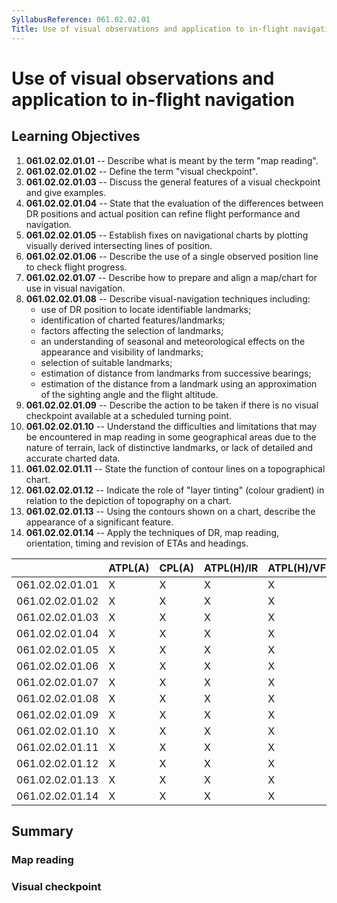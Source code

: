```yaml
---
SyllabusReference: 061.02.02.01
Title: Use of visual observations and application to in-flight navigation
---
```


# Use of visual observations and application to in-flight navigation

## Learning Objectives

1.  **061.02.02.01.01** -- Describe what is meant by the term "map reading".
2.  **061.02.02.01.02** -- Define the term "visual checkpoint".
3.  **061.02.02.01.03** -- Discuss the general features of a visual checkpoint
    and give examples.
4.  **061.02.02.01.04** -- State that the evaluation of the differences between
    DR positions and actual position can refine flight performance and
    navigation.
5.  **061.02.02.01.05** -- Establish fixes on navigational charts by plotting
    visually derived intersecting lines of position.
6.  **061.02.02.01.06** -- Describe the use of a single observed position line to
    check flight progress.
7.  **061.02.02.01.07** -- Describe how to prepare and align a map/chart for use
    in visual navigation.
8.  **061.02.02.01.08** -- Describe visual-navigation techniques including:
    - use of DR position to locate identifiable landmarks;
    - identification of charted features/landmarks;
    - factors affecting the selection of landmarks;
    - an understanding of seasonal and meteorological effects on the appearance
      and visibility of landmarks;
    - selection of suitable landmarks;
    - estimation of distance from landmarks from successive bearings;
    - estimation of the distance from a landmark using an approximation of the
      sighting angle and the flight altitude.
9.  **061.02.02.01.09** -- Describe the action to be taken if there is no visual
    checkpoint available at a scheduled turning point.
10. **061.02.02.01.10** -- Understand the difficulties and limitations that may
    be encountered in map reading in some geographical areas due to the nature
    of terrain, lack of distinctive landmarks, or lack of detailed and accurate
    charted data.
11. **061.02.02.01.11** -- State the function of contour lines on a
    topographical chart.
12. **061.02.02.01.12** -- Indicate the role of "layer tinting" (colour
    gradient) in relation to the depiction of topography on a chart.
13. **061.02.02.01.13** -- Using the contours shown on a chart, describe the
    appearance of a significant feature.
14. **061.02.02.01.14** -- Apply the techniques of DR, map reading, orientation,
    timing and revision of ETAs and headings.

|                 | ATPL(A) | CPL(A) | ATPL(H)/IR | ATPL(H)/VFR | CPL(H) | IR  | CBIR(A) |
| --------------- | ------- | ------ | ---------- | ----------- | ------ | --- | ------- |
| 061.02.02.01.01 | X       | X      | X          | X           | X      |     |         |
| 061.02.02.01.02 | X       | X      | X          | X           | X      |     |         |
| 061.02.02.01.03 | X       | X      | X          | X           | X      |     |         |
| 061.02.02.01.04 | X       | X      | X          | X           | X      |     |         |
| 061.02.02.01.05 | X       | X      | X          | X           | X      |     |         |
| 061.02.02.01.06 | X       | X      | X          | X           | X      |     |         |
| 061.02.02.01.07 | X       | X      | X          | X           | X      |     |         |
| 061.02.02.01.08 | X       | X      | X          | X           | X      |     |         |
| 061.02.02.01.09 | X       | X      | X          | X           | X      |     |         |
| 061.02.02.01.10 | X       | X      | X          | X           | X      |     |         |
| 061.02.02.01.11 | X       | X      | X          | X           | X      |     |         |
| 061.02.02.01.12 | X       | X      | X          | X           | X      |     |         |
| 061.02.02.01.13 | X       | X      | X          | X           | X      |     |         |
| 061.02.02.01.14 | X       | X      | X          | X           | X      |     |         |

## Summary

### Map reading

### Visual checkpoint
